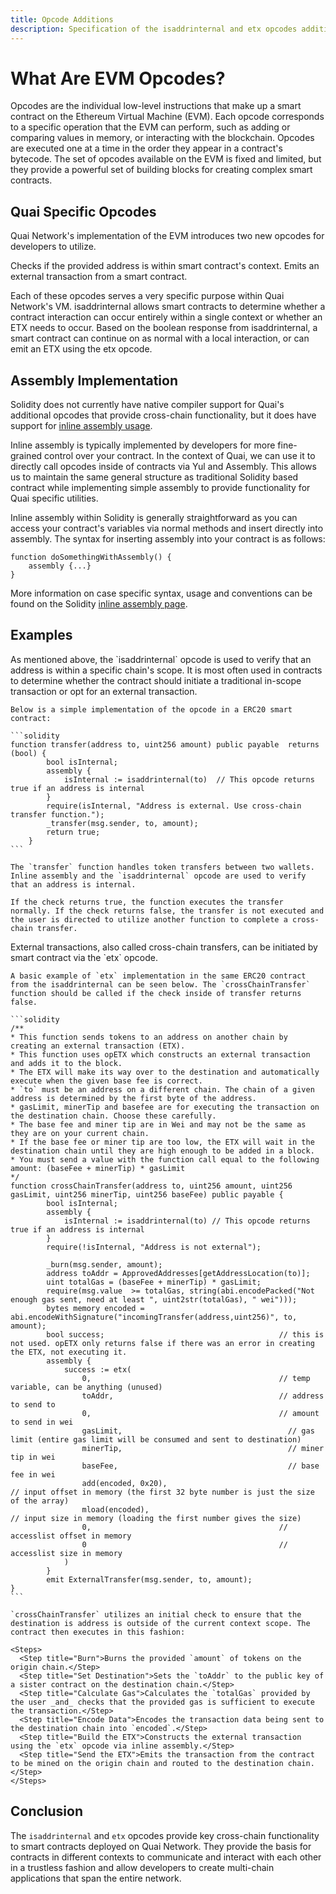 ```yaml
---
title: Opcode Additions
description: Specification of the isaddrinternal and etx opcodes additions on Quai Network.
---
```


# What Are EVM Opcodes?

Opcodes are the individual low-level instructions that make up a smart contract on the Ethereum Virtual Machine (EVM). Each opcode corresponds to a specific operation that the EVM can perform, such as adding or comparing values in memory, or interacting with the blockchain. Opcodes are executed one at a time in the order they appear in a contract's bytecode. The set of opcodes available on the EVM is fixed and limited, but they provide a powerful set of building blocks for creating complex smart contracts.

## Quai Specific Opcodes

Quai Network's implementation of the EVM introduces two new opcodes for developers to utilize.

<CardGroup>
	<Card
		title='isaddrinternal'
		icon='pipe-circle-check'
	>
		Checks if the provided address is within smart contract's context.
	</Card>
	<Card
		title='etx'
		icon='arrows-cross'
	>
		Emits an external transaction from a smart contract.
	</Card>
</CardGroup>

Each of these opcodes serves a very specific purpose within Quai Network's VM. isaddrinternal allows smart contracts to determine whether a contract interaction can occur entirely within a single context or whether an ETX needs to occur. Based on the boolean response from isaddrinternal, a smart contract can continue on as normal with a local interaction, or can emit an ETX using the etx opcode.

## Assembly Implementation

Solidity does not currently have native compiler support for Quai's additional opcodes that provide cross-chain functionality, but it does have support for [inline assembly usage](https://docs.soliditylang.org/en/latest/assembly.html).

Inline assembly is typically implemented by developers for more fine-grained control over your contract. In the context of Quai, we can use it to directly call opcodes inside of contracts via Yul and Assembly. This allows us to maintain the same general structure as traditional Solidity based contract while implementing simple assembly to provide functionality for Quai specific utilities.

Inline assembly within Solidity is generally straightforward as you can access your contract's variables via normal methods and insert directly into assembly. The syntax for inserting assembly into your contract is as follows:

```solidity
function doSomethingWithAssembly() {
    assembly {...}
}
```

More information on case specific syntax, usage and conventions can be found on the Solidity [inline assembly page](https://docs.soliditylang.org/en/latest/assembly.html).

## Examples

<AccordionGroup>
  <Accordion title="isaddrinternal">
    As mentioned above, the `isaddrinternal` opcode is used to verify that an address is within a specific chain's scope. It is most often used in contracts to determine whether the contract should initiate a traditional in-scope transaction or opt for an external transaction.

    Below is a simple implementation of the opcode in a ERC20 smart contract:

    ```solidity
    function transfer(address to, uint256 amount) public payable  returns (bool) {
            bool isInternal;
            assembly {
                isInternal := isaddrinternal(to)  // This opcode returns true if an address is internal
            }
            require(isInternal, "Address is external. Use cross-chain transfer function.");
            _transfer(msg.sender, to, amount);
            return true;
        }
    ```

    The `transfer` function handles token transfers between two wallets. Inline assembly and the `isaddrinternal` opcode are used to verify that an address is internal.

    If the check returns true, the function executes the transfer normally. If the check returns false, the transfer is not executed and the user is directed to utilize another function to complete a cross-chain transfer.
  </Accordion>
  <Accordion title="etx">
    External transactions, also called cross-chain transfers, can be initiated by smart contract via the `etx` opcode.

    A basic example of `etx` implementation in the same ERC20 contract from the isaddrinternal can be seen below. The `crossChainTransfer` function should be called if the check inside of transfer returns false.

    ```solidity
    /**
    * This function sends tokens to an address on another chain by creating an external transaction (ETX).
    * This function uses opETX which constructs an external transaction and adds it to the block.
    * The ETX will make its way over to the destination and automatically execute when the given base fee is correct.
    * `to` must be an address on a different chain. The chain of a given address is determined by the first byte of the address.
    * gasLimit, minerTip and basefee are for executing the transaction on the destination chain. Choose these carefully.
    * The base fee and miner tip are in Wei and may not be the same as they are on your current chain.
    * If the base fee or miner tip are too low, the ETX will wait in the destination chain until they are high enough to be added in a block.
    * You must send a value with the function call equal to the following amount: (baseFee + minerTip) * gasLimit
    */
    function crossChainTransfer(address to, uint256 amount, uint256 gasLimit, uint256 minerTip, uint256 baseFee) public payable {
            bool isInternal;
            assembly {
                isInternal := isaddrinternal(to) // This opcode returns true if an address is internal
            }
            require(!isInternal, "Address is not external");

            _burn(msg.sender, amount);
            address toAddr = ApprovedAddresses[getAddressLocation(to)];
            uint totalGas = (baseFee + minerTip) * gasLimit;
            require(msg.value  >= totalGas, string(abi.encodePacked("Not enough gas sent, need at least ", uint2str(totalGas), " wei")));
            bytes memory encoded = abi.encodeWithSignature("incomingTransfer(address,uint256)", to, amount);
            bool success;                                       // this is not used. opETX only returns false if there was an error in creating the ETX, not executing it.
            assembly {
                success := etx(
                    0,                                          // temp variable, can be anything (unused)
                    toAddr,                                     // address to send to
                    0,                                          // amount to send in wei
                    gasLimit,                                     // gas limit (entire gas limit will be consumed and sent to destination)
                    minerTip,                                     // miner tip in wei
                    baseFee,                                      // base fee in wei
                    add(encoded, 0x20),                                          // input offset in memory (the first 32 byte number is just the size of the array)
                    mload(encoded),                                          // input size in memory (loading the first number gives the size)
                    0,                                          // accesslist offset in memory
                    0                                           // accesslist size in memory
                )
            }
            emit ExternalTransfer(msg.sender, to, amount);
    }
    ```

    `crossChainTransfer` utilizes an initial check to ensure that the destination is address is outside of the current context scope. The contract then executes in this fashion:

    <Steps>
      <Step title="Burn">Burns the provided `amount` of tokens on the origin chain.</Step>
      <Step title="Set Destination">Sets the `toAddr` to the public key of a sister contract on the destination chain.</Step>
      <Step title="Calculate Gas">Calculates the `totalGas` provided by the user _and_ checks that the provided gas is sufficient to execute the transaction.</Step>
      <Step title="Encode Data">Encodes the transaction data being sent to the destination chain into `encoded`.</Step>
      <Step title="Build the ETX">Constructs the external transaction using the `etx` opcode via inline assembly.</Step>
      <Step title="Send the ETX">Emits the transaction from the contract to be mined on the origin chain and routed to the destination chain.</Step>
    </Steps>
  </Accordion>
</AccordionGroup>



## Conclusion

The `isaddrinternal` and `etx` opcodes provide key cross-chain functionality to smart contracts deployed on Quai Network. They provide the basis for contracts in different contexts to communicate and interact with each other in a trustless fashion and allow developers to create multi-chain applications that span the entire network.
